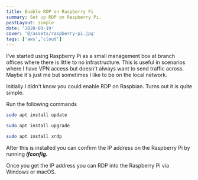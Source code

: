 ```yaml
---
title: Enable RDP on Raspberry Pi
summary: Set up RDP on Raspberry Pi.
postLayout: simple
date: '2020-03-19'
cover: '@/assets/raspberry-pi.jpg'
tags: ['aws','cloud']
---
```

I've started using Raspberry Pi as a small management box at branch offices where there is little to no infrastructure. This is useful in scenarios where I have VPN access but doesn't always want to send traffic across. Maybe it's just me but sometimes I like to be on the local network.

Initially I didn't know you could enable RDP on Raspbian. Turns out it is quite simple.

Run the following commands

```bash
sudo apt install update

sudo apt install upgrade

sudo apt install xrdp
```

After this is installed you can confirm the IP address on the Raspberry Pi by running ***ifconfig.***

Once you get the IP address you can RDP into the Raspberry Pi via Windows or macOS.